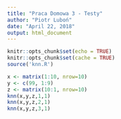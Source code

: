 ```yaml
---
title: "Praca Domowa 3 - Testy"
author: "Piotr Luboń"
date: "April 22, 2018"
output: html_document
---
```


```r
knitr::opts_chunk$set(echo = TRUE)
knitr::opts_chunk$set(cache = TRUE)
source('knn.R')
```


```R
x <- matrix(1:10, nrow=10)
y <- c(99, 1:9)
z <- matrix(10:1, nrow=10)
knn(x,y,z,1,1)
knn(x,y,z,2,1)
knn(x,y,z,3,1)
```